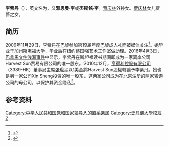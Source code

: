 '''李紫丹'''（{{bd|1992年|11月||}}），英文名为{{lang|en|Jasmine Li}}，又'''雅思曼·李'''或'''杰斯铭·李'''。[[贾庆林|贾庆林]]外孙女。[[贾庆林|贾庆林]]女儿贾蔷之女。

== 简历 ==
2009年11月29日，李紫丹在巴黎参加第19届年度巴黎成人礼而被媒体关注<ref>{{Cite web |url=http://dailynews.sina.com/gb/chn/chnnews/ausdaily/20130218/02094258425.html |title=内幕惊人 红二代红三代涌入美国名校的玄机 |access-date=2016-04-04 |archive-date=2017-09-19 |archive-url=https://web.archive.org/web/20170919121432/http://dailynews.sina.com/gb/chn/chnnews/ausdaily/20130218/02094258425.html |dead-url=no }}</ref>。她毕业于加州[[斯坦福大学|斯坦福大学]]，毕业后在纽约[[蔡国强|蔡国强]]艺术工作室做助理。2016年4月3日，[[巴拿馬文件洩漏事件|巴拿馬文件洩漏事件]]中显示，李紫丹在斯坦福读书期间即成为一家离岸公司Harvest Sun贸易有限公司的唯一股东。2010年12月，[[亨得利控股有限公司|亨得利控股有限公司]]（3389-HK）董事局主席[[张瑜平|张瑜平]]以1美金將Harvest Sun股權轉讓予李紫丹。她也是另一家公司Xin Sheng投资的唯一股东，这两家公司成为在北京注册的两家咨询公司的母公司，以保护其资金隐私<ref>{{cite news|author1=Panama Papers|title=Panama Papers The Power Players Xiaolin Li|url=https://projects.icij.org/panama-papers/power-players/?lang=en#70|accessdate=2016-04-04|agency=Panama Papers|date=2016-04-03|archive-date=2017-08-03|archive-url=https://web.archive.org/web/20170803231238/https://projects.icij.org/panama-papers/power-players/?lang=en#70|dead-url=no}}</ref>。

== 参考资料 ==
{{reflist}}

{{DEFAULTSORT: Li, Jasmine}}
[[Category:中华人民共和国党和国家领导人的直系亲属|Category:中华人民共和国党和国家领导人的直系亲属]]
[[Category:史丹佛大學校友|Category:史丹佛大學校友]]
[[Category:李姓|Z]]
